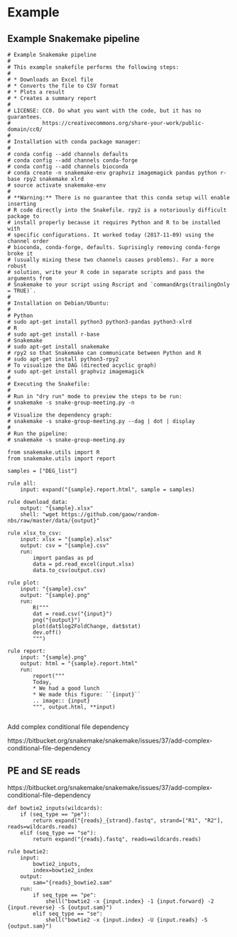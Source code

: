 
# Example

##  Example Snakemake pipeline


```
# Example Snakemake pipeline
#
# This example snakefile performs the following steps:
#
# * Downloads an Excel file
# * Converts the file to CSV format
# * Plots a result
# * Creates a summary report
#
# LICENSE: CC0. Do what you want with the code, but it has no guarantees.
#          https://creativecommons.org/share-your-work/public-domain/cc0/
#
# Installation with conda package manager:
#
# conda config --add channels defaults
# conda config --add channels conda-forge
# conda config --add channels bioconda
# conda create -n snakemake-env graphviz imagemagick pandas python r-base rpy2 snakemake xlrd
# source activate snakemake-env
#
# **Warning:** There is no guarantee that this conda setup will enable inserting
# R code directly into the Snakefile. rpy2 is a notoriously difficult package to
# install properly because it requires Python and R to be installed with
# specific configurations. It worked today (2017-11-09) using the channel order
# bioconda, conda-forge, defaults. Suprisingly removing conda-forge broke it
# (usually mixing these two channels causes problems). For a more robust
# solution, write your R code in separate scripts and pass the arguments from
# Snakemake to your script using Rscript and `commandArgs(trailingOnly = TRUE)`.
# 
# Installation on Debian/Ubuntu:
#
# Python
# sudo apt-get install python3 python3-pandas python3-xlrd
# R
# sudo apt-get install r-base
# Snakemake
# sudo apt-get install snakemake
# rpy2 so that Snakemake can communicate between Python and R
# sudo apt-get install python3-rpy2
# To visualize the DAG (directed acyclic graph)
# sudo apt-get install graphviz imagemagick
#
# Executing the Snakefile:
#
# Run in "dry run" mode to preview the steps to be run:
# snakemake -s snake-group-meeting.py -n
#
# Visualize the dependency graph:
# snakemake -s snake-group-meeting.py --dag | dot | display
#
# Run the pipeline:
# snakemake -s snake-group-meeting.py

from snakemake.utils import R
from snakemake.utils import report

samples = ["DEG_list"]

rule all:
    input: expand("{sample}.report.html", sample = samples)

rule download_data:
    output: "{sample}.xlsx"
    shell: "wget https://github.com/gaow/random-nbs/raw/master/data/{output}"

rule xlsx_to_csv:
    input: xlsx = "{sample}.xlsx"
    output: csv = "{sample}.csv"
    run:
        import pandas as pd
        data = pd.read_excel(input.xlsx)
        data.to_csv(output.csv)

rule plot:
    input: "{sample}.csv"
    output: "{sample}.png"
    run:
        R("""
        dat = read.csv("{input}")
        png("{output}")
        plot(dat$log2FoldChange, dat$stat)
        dev.off()
        """)

rule report:
    input: "{sample}.png"
    output: html = "{sample}.report.html"
    run:
        report("""
        Today,
        * We had a good lunch
        * We made this figure: ``{input}``
        .. image:: {input}
        """, output.html, **input)

```


## 

Add complex conditional file dependency

https://bitbucket.org/snakemake/snakemake/issues/37/add-complex-conditional-file-dependency


## PE  and SE reads


https://bitbucket.org/snakemake/snakemake/issues/37/add-complex-conditional-file-dependency

```
def bowtie2_inputs(wildcards):
    if (seq_type == "pe"):
        return expand("{reads}_{strand}.fastq", strand=["R1", "R2"], reads=wildcards.reads)
    elif (seq_type == "se"):
        return expand("{reads}.fastq", reads=wildcards.reads)

rule bowtie2:
    input:
        bowtie2_inputs,
        index=bowtie2_index
    output:
        sam="{reads}_bowtie2.sam"
    run:
        if seq_type == "pe":
            shell("bowtie2 -x {input.index} -1 {input.forward} -2 {input.reverse} -S {output.sam}")
        elif seq_type == "se":
            shell("bowtie2 -x {input.index} -U {input.reads} -S {output.sam}")
```
